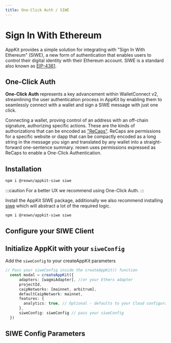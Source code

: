 ```yaml
---
title: One-Click Auth / SIWE
---
```



# Sign In With Ethereum

AppKit provides a simple solution for integrating with "Sign In With Ethereum" (SIWE), a new form of authentication that enables users to control their digital identity with their Ethereum account.
SIWE is a standard also known as [EIP-4361](https://docs.login.xyz/general-information/siwe-overview/eip-4361).

## One-Click Auth

**One-Click Auth** represents a key advancement within WalletConnect v2, streamlining the user authentication process in AppKit by enabling them to seamlessly connect with a wallet and sign a SIWE message with just one click.

Connecting a wallet, proving control of an address with an off-chain signature, authorizing specific actions. These are the kinds of authorizations that can be encoded as ["ReCaps"](https://eips.ethereum.org/EIPS/eip-5573). ReCaps are permissions for a specific website or dapp that can be compactly encoded as a long string in the message you sign and translated by any wallet into a straight-forward one-sentence summary.
reown uses permissions expressed as ReCaps to enable a One-Click Authentication.

## Installation

<Tabs groupId="version">
<TabItem value="one-click-auth" label="One-Click Auth">

```bash npm2yarn
npm i @reown/appkit-siwe siwe
```

</TabItem>
<TabItem value="legacy" label="Legacy">

:::caution
For a better UX we recommend using One-Click Auth.
:::

Install the AppKit SIWE package, additionally we also recommend installing [siwe](https://docs.login.xyz/) which will abstract a lot of the required logic.

```bash npm2yarn
npm i @reown/appkit-siwe siwe
```

</TabItem>
</Tabs>

## Configure your SIWE Client

<SiweCode />

## Initialize AppKit with your `siweConfig`
Add the `siweConfig` to your createAppKit parameters

```ts
// Pass your siweConfig inside the createAppKit() function
  const modal = createAppKit({
      adapters: [wagmiAdapter], //or your Ethers adapter
      projectId,
      caipNetworks: [mainnet, arbitrum],
      defaultCaipNetwork: mainnet,
      features: {
        analytics: true, // Optional - defaults to your Cloud configuration
      },
      siweConfig: siweConfig // pass your siweConfig
  })
```

## SIWE Config Parameters

<SiweParams />
